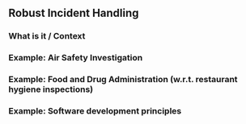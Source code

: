 ## Robust Incident Handling
### What is it / Context
### Example: Air Safety Investigation
### Example: Food and Drug Administration (w.r.t. restaurant hygiene inspections)
### Example: Software development principles